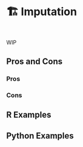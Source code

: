 # 🏗️ Imputation {#sec-outliers-imputation}

::: {style="visibility: hidden; height: 0px;"}
## Imputation
:::

WIP

## Pros and Cons

### Pros

### Cons

## R Examples

## Python Examples

